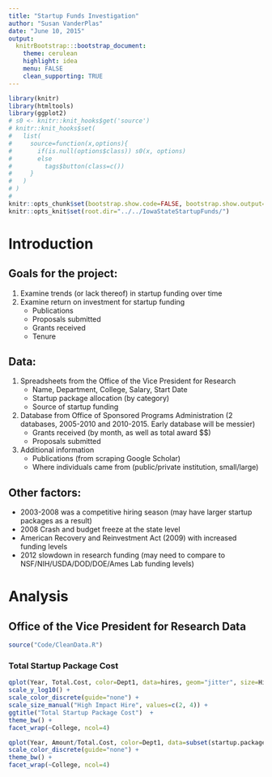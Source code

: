 ```yaml
---
title: "Startup Funds Investigation"
author: "Susan VanderPlas"
date: "June 10, 2015"
output: 
  knitrBootstrap:::bootstrap_document:
    theme: cerulean
    highlight: idea
    menu: FALSE
    clean_supporting: TRUE
---
```



```r
library(knitr)
library(htmltools)
library(ggplot2)
# s0 <- knitr::knit_hooks$get('source')
# knitr::knit_hooks$set(
#   list(
#     source=function(x,options){
#       if(is.null(options$class)) s0(x, options)
#       else
#         tags$button(class=c())
#     }
#   )
# )
# 
knitr::opts_chunk$set(bootstrap.show.code=FALSE, bootstrap.show.output=FALSE, bootstrap.show.message=FALSE, warning=F, message=F, out.width="100%", cache=T, echo=F)
knitr::opts_knit$set(root.dir="../../IowaStateStartupFunds/")
```

# Introduction

## Goals for the project:

1. Examine trends (or lack thereof) in startup funding over time
2. Examine return on investment for startup funding 
    - Publications
    - Proposals submitted
    - Grants received
    - Tenure

## Data: 

1. Spreadsheets from the Office of the Vice President for Research
    - Name, Department, College, Salary, Start Date
    - Startup package allocation (by category) 
    - Source of startup funding
2. Database from Office of Sponsored Programs Administration (2 databases, 2005-2010 and 2010-2015. Early database will be messier)
    - Grants received (by month, as well as total award $$)
    - Proposals submitted
3. Additional information 
    - Publications (from scraping Google Scholar)
    - Where individuals came from (public/private institution, small/large)


## Other factors:

- 2003-2008 was a competitive hiring season (may have larger startup packages as a result)
- 2008 Crash and budget freeze at the state level
- American Recovery and Reinvestment Act (2009) with increased funding levels
- 2012 slowdown in research funding (may need to compare to NSF/NIH/USDA/DOD/DOE/Ames Lab funding levels)


# Analysis

## Office of the Vice President for Research Data

```r
source("Code/CleanData.R")
```

### Total Startup Package Cost
```r
qplot(Year, Total.Cost, color=Dept1, data=hires, geom="jitter", size=High.Impact, shape=I(1)) +
scale_y_log10() +
scale_color_discrete(guide="none") +
scale_size_manual("High Impact Hire", values=c(2, 4)) +
ggtitle("Total Startup Package Cost")  +
theme_bw() +
facet_wrap(~College, ncol=4)
```

```r
qplot(Year, Amount/Total.Cost, color=Dept1, data=subset(startup.package, Item=="Computer.peripherals"), geom="jitter", shape=I(1)) +
scale_color_discrete(guide="none") +
theme_bw() +
facet_wrap(~College, ncol=4)
```

